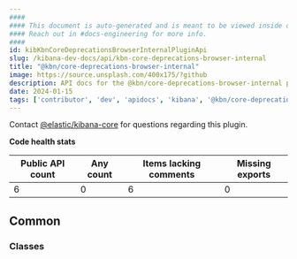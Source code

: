 ```yaml
---
####
#### This document is auto-generated and is meant to be viewed inside our experimental, new docs system.
#### Reach out in #docs-engineering for more info.
####
id: kibKbnCoreDeprecationsBrowserInternalPluginApi
slug: /kibana-dev-docs/api/kbn-core-deprecations-browser-internal
title: "@kbn/core-deprecations-browser-internal"
image: https://source.unsplash.com/400x175/?github
description: API docs for the @kbn/core-deprecations-browser-internal plugin
date: 2024-01-15
tags: ['contributor', 'dev', 'apidocs', 'kibana', '@kbn/core-deprecations-browser-internal']
---
```




Contact [@elastic/kibana-core](https://github.com/orgs/elastic/teams/kibana-core) for questions regarding this plugin.

**Code health stats**

| Public API count  | Any count | Items lacking comments | Missing exports |
|-------------------|-----------|------------------------|-----------------|
| 6 | 0 | 6 | 0 |

## Common

### Classes
<DocDefinitionList data={kbnCoreDeprecationsBrowserInternalObj.common.classes}/>

